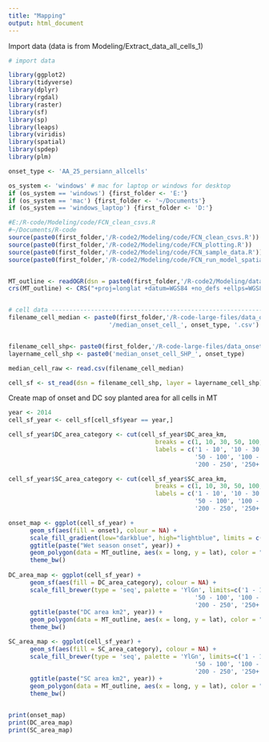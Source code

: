 ```yaml
---
title: "Mapping"
output: html_document
---
```


Import data (data is from Modeling/Extract_data_all_cells_1)

```r
# import data

library(ggplot2)
library(tidyverse)
library(dplyr)
library(rgdal)
library(raster)
library(sf)
library(sp)
library(leaps)
library(viridis)
library(spatial)
library(spdep)
library(plm)

onset_type <- 'AA_25_persiann_allcells'

os_system <- 'windows' # mac for laptop or windows for desktop
if (os_system == 'windows') {first_folder <- 'E:'}
if (os_system == 'mac') {first_folder <- '~/Documents'}
if (os_system == 'windows_laptop') {first_folder <- 'D:'}

#E:/R-code/Modeling/code/FCN_clean_csvs.R
#~/Documents/R-code
source(paste0(first_folder,'/R-code2/Modeling/code/FCN_clean_csvs.R'))
source(paste0(first_folder,'/R-code2/Modeling/code/FCN_plotting.R'))
source(paste0(first_folder,'/R-code2/Modeling/code/FCN_sample_data.R'))
source(paste0(first_folder,'/R-code2/Modeling/code/FCN_run_model_spatial_sampled.R'))


MT_outline <- readOGR(dsn = paste0(first_folder,'/R-code2/Modeling/data/shp/MatoGrossoOutline'), layer = 'MatoGrossoOutline')
crs(MT_outline) <- CRS("+proj=longlat +datum=WGS84 +no_defs +ellps=WGS84 +towgs84=0,0,0")


# cell data -------------------------------------------------------------------------------------------
filename_cell_median <- paste0(first_folder,'/R-code-large-files/data_onset_', onset_type, 
                            '/median_onset_cell_', onset_type, '.csv')


filename_cell_shp<- paste0(first_folder,'/R-code-large-files/data_onset_', onset_type, '/shp')
layername_cell_shp <- paste0('median_onset_cell_SHP_', onset_type)

median_cell_raw <- read.csv(filename_cell_median)

cell_sf <- st_read(dsn = filename_cell_shp, layer = layername_cell_shp)
```

Create map of onset and DC soy planted area for all cells in MT

```r

year <- 2014
cell_sf_year <- cell_sf[cell_sf$year == year,]

cell_sf_year$DC_area_category <- cut(cell_sf_year$DC_area_km, 
                                         breaks = c(1, 10, 30, 50, 100, 150, 200, 250, 400),
                                         labels = c('1 - 10', '10 - 30', '30 - 50', 
                                                    '50 - 100', '100 - 150', '150 - 200',
                                                    '200 - 250', '250+'))

cell_sf_year$SC_area_category <- cut(cell_sf_year$SC_area_km, 
                                         breaks = c(1, 10, 30, 50, 100, 150, 200, 250, 400),
                                         labels = c('1 - 10', '10 - 30', '30 - 50', 
                                                    '50 - 100', '100 - 150', '150 - 200',
                                                    '200 - 250', '250+'))

onset_map <- ggplot(cell_sf_year) +
      geom_sf(aes(fill = onset), colour = NA) +
      scale_fill_gradient(low="darkblue", high="lightblue", limits = c(30, 90)) +
      ggtitle(paste("Wet season onset", year)) +
      geom_polygon(data = MT_outline, aes(x = long, y = lat), color = "black", alpha = 0, linetype = 1) +
      theme_bw()
    
DC_area_map <- ggplot(cell_sf_year) +
      geom_sf(aes(fill = DC_area_category), colour = NA) +
      scale_fill_brewer(type = 'seq', palette = 'YlGn', limits=c('1 - 10', '10 - 30', '30 - 50', 
                                                    '50 - 100', '100 - 150', '150 - 200',
                                                    '200 - 250', '250+')) +
      ggtitle(paste("DC area km2", year)) +
      geom_polygon(data = MT_outline, aes(x = long, y = lat), color = "black", alpha = 0, linetype = 1) +
      theme_bw()

SC_area_map <- ggplot(cell_sf_year) +
      geom_sf(aes(fill = SC_area_category), colour = NA) +
      scale_fill_brewer(type = 'seq', palette = 'YlGn', limits=c('1 - 10', '10 - 30', '30 - 50', 
                                                    '50 - 100', '100 - 150', '150 - 200',
                                                    '200 - 250', '250+')) +
      ggtitle(paste("SC area km2", year)) +
      geom_polygon(data = MT_outline, aes(x = long, y = lat), color = "black", alpha = 0, linetype = 1) +
      theme_bw()


print(onset_map)
print(DC_area_map)
print(SC_area_map)
```

